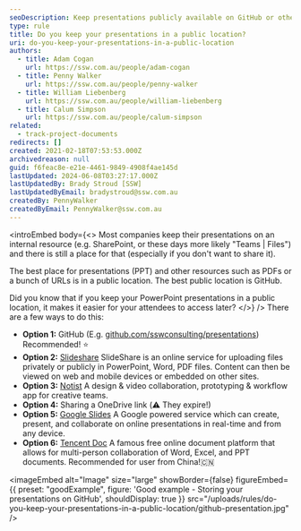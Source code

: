 ```yaml
---
seoDescription: Keep presentations publicly available on GitHub or other platforms to facilitate easy access and collaboration.
type: rule
title: Do you keep your presentations in a public location?
uri: do-you-keep-your-presentations-in-a-public-location
authors:
  - title: Adam Cogan
    url: https://ssw.com.au/people/adam-cogan
  - title: Penny Walker
    url: https://ssw.com.au/people/penny-walker
  - title: William Liebenberg
    url: https://ssw.com.au/people/william-liebenberg
  - title: Calum Simpson
    url: https://ssw.com.au/people/calum-simpson
related:
  - track-project-documents
redirects: []
created: 2021-02-18T07:53:53.000Z
archivedreason: null
guid: f6feac8e-e21e-4461-9849-4908f4ae145d
lastUpdated: 2024-06-08T03:27:17.000Z
lastUpdatedBy: Brady Stroud [SSW]
lastUpdatedByEmail: bradystroud@ssw.com.au
createdBy: PennyWalker
createdByEmail: PennyWalker@ssw.com.au
---
```


<introEmbed
  body={<>
Most companies keep their presentations on an internal resource (e.g. SharePoint, or these days more likely "Teams | Files") and there is still a place for that (especially if you don't want to share it).

The best place for presentations (PPT) and other resources such as PDFs or a bunch of URLs is in a public location. The best public location is GitHub.

Did you know that if you keep your PowerPoint presentations in a public location, it makes it easier for your attendees to access later?
  </>}
/>
There are a few ways to do this:

- **Option 1:** GitHub (E.g. [github.com/sswconsulting/presentations](https://github.com/sswconsulting/presentations)) Recommended! ⭐️
- **Option 2:** [Slideshare](http://slideshare.net/)
  SlideShare is an online service for uploading files privately or publicly in PowerPoint, Word, PDF files. Content can then be viewed on web and mobile devices or embedded on other sites.
- **Option 3:** [Notist](https://noti.st/)
  A design & video collaboration, prototyping & workflow app for creative teams.
- **Option 4:** Sharing a OneDrive link (⚠️ They expire!)
- **Option 5:** [Google Slides](https://www.google.com/slides/about/)
  A Google powered service which can create, present, and collaborate on online presentations in real-time and from any device.
- **Option 6:** [Tencent Doc](https://docs.qq.com/home/product#ppt)
  A famous free online document platform that allows for multi-person collaboration of Word, Excel, and PPT documents. Recommended for user from China️!🇨🇳

<imageEmbed
  alt="Image"
  size="large"
  showBorder={false}
  figureEmbed={{
    preset: "goodExample",
    figure: 'Good example - Storing your presentations on GitHub',
    shouldDisplay: true
  }}
  src="/uploads/rules/do-you-keep-your-presentations-in-a-public-location/github-presentation.jpg"
/>
